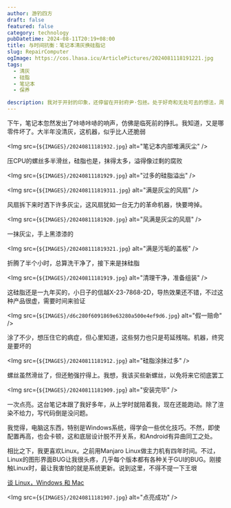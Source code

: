 ```yaml
---
author: 游钓四方
draft: false
featured: false
category: technology
pubDatetime: 2024-08-11T20:19+08:00
title: 与时间抗衡：笔记本清灰换硅脂记
slug: RepairComputer
ogImage: https://cos.lhasa.icu/ArticlePictures/2024081118191221.jpg
tags:
  - 清灰
  - 硅脂
  - 笔记本
  - 保养

description: 我对于开封的印象，还停留在开封府尹·包拯。处于好奇和无处可去的想法，周六早上吃完饭，说走就走了
---
```




下午，笔记本忽然发出了咔哧咔哧的响声，仿佛是临死前的挣扎。我知道，又是哪零件坏了。大半年没清灰，这机器，似乎比人还脆弱

<Img src={`${IMAGES}/20240811181932.jpg`} alt="笔记本内部堆满灰尘" />

压CPU的螺丝多半滑丝，硅脂也是，抹得太多，溢得像过剩的腐败

<Img src={`${IMAGES}/20240811181929.jpg`} alt="过多的硅脂溢出" />

<Img src={`${IMAGES}/202408111819311.jpg`} alt="满是灰尘的风扇" />

风扇拆下来时洒下许多灰尘，这风扇犹如一台无力的革命机器，快要垮掉。

<Img src={`${IMAGES}/20240811181920.jpg`} alt="风满是灰尘的风扇" />

一抹灰尘，手上黑漆漆的

<Img src={`${IMAGES}/202408111819321.jpg`} alt="满是污垢的盖板" />

折腾了半个小时，总算洗干净了，接下来是抹硅脂

<Img src={`${IMAGES}/20240811181919.jpg`} alt="清理干净，准备组装" />

这硅脂还是一九年买的，小日子的信越X-23-7868-2D，导热效果还不错，不过这种产品很虚，需要时间来验证

<Img src={`${IMAGES}/d6c280f6091869e63280a500e4ef9d6.jpg`} alt="假一赔命" />

涂了不少，想压住它的病症，但心里知道，这些努力也只是苟延残喘。机器，终究是要坏的

<Img src={`${IMAGES}/20240811181912.jpg`} alt="硅脂涂抹过多" />

螺丝虽然滑丝了，但还勉强拧得上。我想，我该买些新螺丝，以免将来它彻底罢工

<Img src={`${IMAGES}/20240811181909.jpg`} alt="安装完毕" />

一次点亮。这台笔记本跟了我好多年，从上学时就陪着我，现在还能跑动。除了渲染不给力，写代码倒是没问题。

我觉得，电脑这东西，特别是Windows系统，得学会一些优化技巧。不然，即使配置再高，也会卡顿，这和底层设计脱不开关系，和Android有异曲同工之处。

相比之下，我更喜欢Linux。之前用Manjaro Linux做主力机有四年时间。不过，Linux的图形界面BUG让我很头疼，几乎每个版本都有各种关于GUI的BUG。刚接触Linux时，最让我害怕的就是系统更新。说到这里，不得不提一下王垠

<a href="https://www.yinwang.org/blog-cn/2013/03/07/linux-windows-mac" target="_blank">谈 Linux，Windows 和 Mac</a>

<Img src={`${IMAGES}/20240811181907.jpg`} alt="点亮成功" />